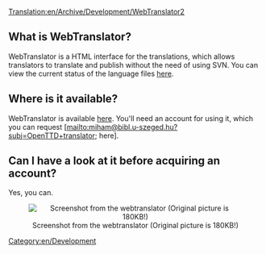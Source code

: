 [[Translation:en/Archive/Development/WebTranslator2]]
[[Category:en/Development]]

== What is WebTranslator? ==
WebTranslator is a HTML interface for the translations, which allows translators to translate and publish without the need of using SVN. You can view the current status of the language files [http://translator.openttd.org/checklangfiles.php here].

== Where is it available? ==
WebTranslator is available [http://translator.openttd.org/ here]. You'll need an account for using it, which you can request [mailto:&#x6d;&#105;&#x68;&#x61;&#109;&#x40;&#98;&#105;&#x62;&#108;&#46;&#117;&#x2d;&#115;&#x7a;&#x65;&#x67;&#101;&#x64;&#x2e;&#x68;&#x75;&#63;&#x73;&#x75;&#98;&#106;&#x3d;&#79;&#x70;&#x65;&#110;&#x54;&#x54;&#x44;&#x2b;&#116;&#x72;&#97;&#110;&#x73;&#108;&#97;&#116;&#x6f;&#x72; here].

== Can I have a look at it before acquiring an account? ==
Yes, you can.
<center>[[File:en/Archive/Development/Screenshot01.png|thumb|center|Screenshot from the webtranslator (Original picture is 180KB!)]]</center>
